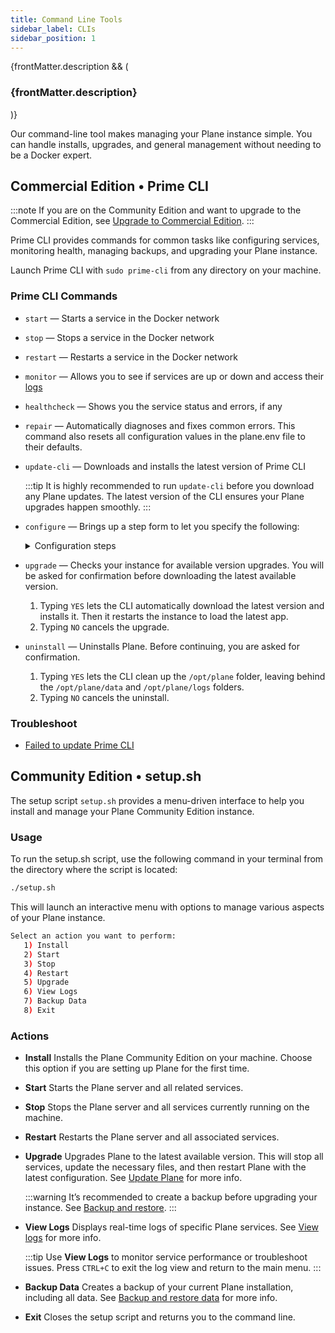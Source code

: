 ```yaml
---
title: Command Line Tools
sidebar_label: CLIs
sidebar_position: 1
---
```


{frontMatter.description && (

<h3 className="description">{frontMatter.description}</h3>
)}

Our command-line tool makes managing your Plane instance simple. You can handle
installs, upgrades, and general management without needing to be a Docker expert.

## Commercial Edition • Prime CLI

:::note
If you are on the Community Edition and want to upgrade to the Commercial
Edition, see [Upgrade to Commercial
Edition](/self-hosting/manage/upgrade/upgrade-from-community).
:::

Prime CLI provides commands for common tasks like configuring services,
monitoring health, managing backups, and upgrading your Plane instance.

Launch Prime CLI with `sudo prime-cli` from any directory on your machine.

### Prime CLI Commands

- `start` — Starts a service in the Docker network
- `stop` — Stops a service in the Docker network
- `restart` — Restarts a service in the Docker network
- `monitor` — Allows you to see if services are up or down and access their [logs](/self-hosting/manage/view-logs)
- `healthcheck` — Shows you the service status and errors, if any
- `repair` — Automatically diagnoses and fixes common errors. This command also resets all configuration values in the plane.env file to their defaults.
- `update-cli` — Downloads and installs the latest version of Prime CLI

  :::tip
  It is highly recommended to run `update-cli` before you download any Plane
  updates. The latest version of the CLI ensures your Plane upgrades happen
  smoothly.
  :::

- `configure` — Brings up a step form to let you specify the following:

    <details>
  <summary>Configuration steps</summary>
    - `Listening port`

            Specify the port that the built-in reverse proxy will use

            Default value: 80

        - `Max file-upload size`

            Specify a size in MBs for how big each file uploaded to your Plane app
            can be

            Default value: 5 MB

        - `External Postgres URL`

            Specify the URL of your own hosted Postgres if you would like to change
            the database your Plane app uses.

            Default database: Postgres 15.5 in the Docker container

        - `External Redis URL`

            Specify the URL of your own hosted Redis if you would like to change
            the default Redis Plane ships with.

            Default Redis: Redis 7.2.4

        - `External storage`

            Specify your AWS S3 bucket's credentials in the format below to change
            storage from the default Plane ships with.
                - AWS Access Key ID
                - AWS Secret Access Key
                - AWS S3 Bucket Name

                    Default storage: MinIO

            - Confirm your choices on the screen ↓.

                This restarts your instance with the new configs.

    </details>

- `upgrade` — Checks your instance for available version upgrades. You will be asked for confirmation before downloading the latest available version.
  1. Typing `YES` lets the CLI automatically download the latest version and installs it. Then it restarts the instance to load the latest app.
  2. Typing `NO` cancels the upgrade.

- `uninstall` — Uninstalls Plane. Before continuing, you are asked for confirmation.
  1. Typing `YES` lets the CLI clean up the `/opt/plane` folder, leaving behind the `/opt/plane/data` and `/opt/plane/logs` folders.
  2. Typing `NO` cancels the uninstall.

### Troubleshoot

- [Failed to update Prime CLI](/self-hosting/troubleshoot/cli-errors#failed-to-update-prime-cli)

## Community Edition • setup.sh

The setup script `setup.sh` provides a menu-driven interface to help you install
and manage your Plane Community Edition instance.

### Usage

To run the setup.sh script, use the following command in your terminal from the
directory where the script is located:

```bash
./setup.sh
```

This will launch an interactive menu with options to manage various aspects of
your Plane instance.

```bash
Select an action you want to perform:
   1) Install
   2) Start
   3) Stop
   4) Restart
   5) Upgrade
   6) View Logs
   7) Backup Data
   8) Exit
```

### Actions

- **Install**
  Installs the Plane Community Edition on your machine. Choose this option if
  you are setting up Plane for the first time.

- **Start**
  Starts the Plane server and all related services.

- **Stop**
  Stops the Plane server and all services currently running on the machine.

- **Restart**
  Restarts the Plane server and all associated services.

- **Upgrade**
  Upgrades Plane to the latest available version. This will stop all services,
  update the necessary files, and then restart Plane with the latest
  configuration. See [Update Plane](/self-hosting/manage/update/to-latest-version#download-and-update-community-edition)
  for more info.

  :::warning
  It’s recommended to create a backup before upgrading your instance. See
  [Backup and restore](/self-hosting/manage/backup-restore).
  :::

- **View Logs**
  Displays real-time logs of specific Plane services. See [View
  logs](/self-hosting/manage/view-logs) for more info.

  :::tip
  Use **View Logs** to monitor service performance or troubleshoot issues. Press
  `CTRL+C` to exit the log view and return to the main menu.
  :::

- **Backup Data**
  Creates a backup of your current Plane installation, including all data. See
  [Backup and restore data](/self-hosting/manage/backup-restore) for more info.

- **Exit**
  Closes the setup script and returns you to the command line.
